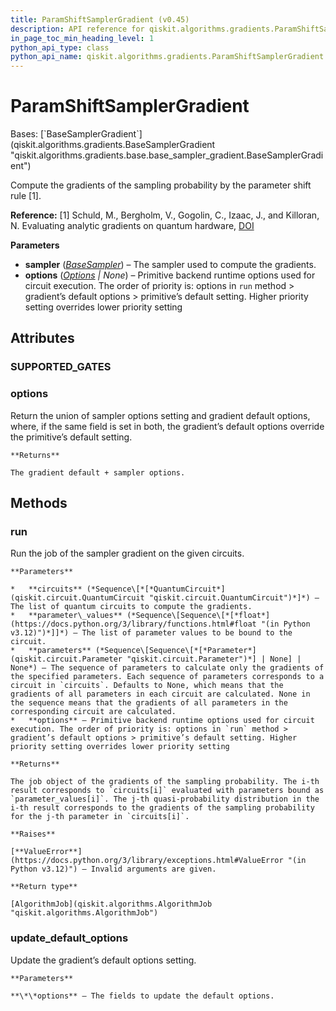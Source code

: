 ```yaml
---
title: ParamShiftSamplerGradient (v0.45)
description: API reference for qiskit.algorithms.gradients.ParamShiftSamplerGradient in qiskit v0.45
in_page_toc_min_heading_level: 1
python_api_type: class
python_api_name: qiskit.algorithms.gradients.ParamShiftSamplerGradient
---
```


# ParamShiftSamplerGradient

<Class id="qiskit.algorithms.gradients.ParamShiftSamplerGradient" isDedicatedPage={true} github="https://github.com/qiskit/qiskit/tree/stable/0.45/qiskit/algorithms/gradients/param_shift/param_shift_sampler_gradient.py" signature="qiskit.algorithms.gradients.ParamShiftSamplerGradient(sampler, options=None)" modifiers="class">
  Bases: [`BaseSamplerGradient`](qiskit.algorithms.gradients.BaseSamplerGradient "qiskit.algorithms.gradients.base.base_sampler_gradient.BaseSamplerGradient")

  Compute the gradients of the sampling probability by the parameter shift rule \[1].

  **Reference:** \[1] Schuld, M., Bergholm, V., Gogolin, C., Izaac, J., and Killoran, N. Evaluating analytic gradients on quantum hardware, [DOI](https://doi.org/10.1103/PhysRevA.99.032331)

  **Parameters**

  *   **sampler** ([*BaseSampler*](qiskit.primitives.BaseSampler "qiskit.primitives.BaseSampler")) – The sampler used to compute the gradients.
  *   **options** ([*Options*](qiskit.providers.Options "qiskit.providers.Options") *| None*) – Primitive backend runtime options used for circuit execution. The order of priority is: options in `run` method > gradient’s default options > primitive’s default setting. Higher priority setting overrides lower priority setting

  ## Attributes

  ### SUPPORTED\_GATES

  <Attribute id="qiskit.algorithms.gradients.ParamShiftSamplerGradient.SUPPORTED_GATES" attributeValue="['x', 'y', 'z', 'h', 'rx', 'ry', 'rz', 'p', 'cx', 'cy', 'cz', 'ryy', 'rxx', 'rzz', 'rzx']" />

  ### options

  <Attribute id="qiskit.algorithms.gradients.ParamShiftSamplerGradient.options">
    Return the union of sampler options setting and gradient default options, where, if the same field is set in both, the gradient’s default options override the primitive’s default setting.

    **Returns**

    The gradient default + sampler options.
  </Attribute>

  ## Methods

  ### run

  <Function id="qiskit.algorithms.gradients.ParamShiftSamplerGradient.run" signature="run(circuits, parameter_values, parameters=None, **options)">
    Run the job of the sampler gradient on the given circuits.

    **Parameters**

    *   **circuits** (*Sequence\[*[*QuantumCircuit*](qiskit.circuit.QuantumCircuit "qiskit.circuit.QuantumCircuit")*]*) – The list of quantum circuits to compute the gradients.
    *   **parameter\_values** (*Sequence\[Sequence\[*[*float*](https://docs.python.org/3/library/functions.html#float "(in Python v3.12)")*]]*) – The list of parameter values to be bound to the circuit.
    *   **parameters** (*Sequence\[Sequence\[*[*Parameter*](qiskit.circuit.Parameter "qiskit.circuit.Parameter")*] | None] | None*) – The sequence of parameters to calculate only the gradients of the specified parameters. Each sequence of parameters corresponds to a circuit in `circuits`. Defaults to None, which means that the gradients of all parameters in each circuit are calculated. None in the sequence means that the gradients of all parameters in the corresponding circuit are calculated.
    *   **options** – Primitive backend runtime options used for circuit execution. The order of priority is: options in `run` method > gradient’s default options > primitive’s default setting. Higher priority setting overrides lower priority setting

    **Returns**

    The job object of the gradients of the sampling probability. The i-th result corresponds to `circuits[i]` evaluated with parameters bound as `parameter_values[i]`. The j-th quasi-probability distribution in the i-th result corresponds to the gradients of the sampling probability for the j-th parameter in `circuits[i]`.

    **Raises**

    [**ValueError**](https://docs.python.org/3/library/exceptions.html#ValueError "(in Python v3.12)") – Invalid arguments are given.

    **Return type**

    [AlgorithmJob](qiskit.algorithms.AlgorithmJob "qiskit.algorithms.AlgorithmJob")
  </Function>

  ### update\_default\_options

  <Function id="qiskit.algorithms.gradients.ParamShiftSamplerGradient.update_default_options" signature="update_default_options(**options)">
    Update the gradient’s default options setting.

    **Parameters**

    **\*\*options** – The fields to update the default options.
  </Function>
</Class>

